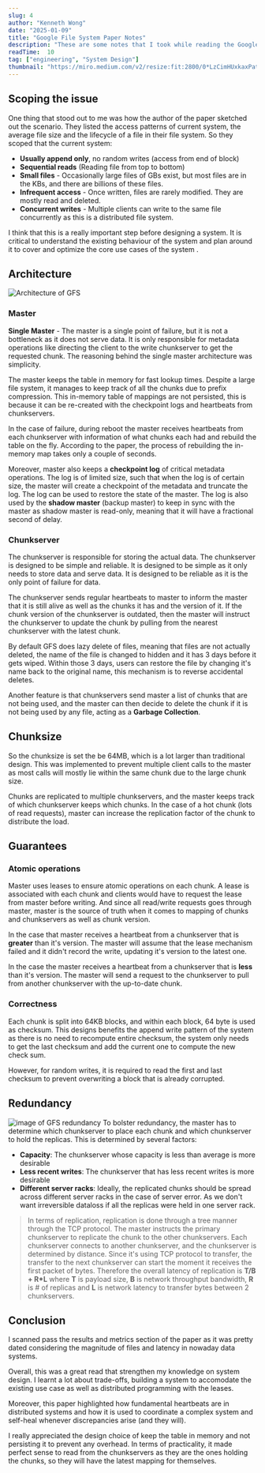 ```yaml
---
slug: 4
author: "Kenneth Wong"
date: "2025-01-09"
title: "Google File System Paper Notes"
description: "These are some notes that I took while reading the Google File System paper"
readTime:  10
tag: ["engineering", "System Design"]
thumbnail: "https://miro.medium.com/v2/resize:fit:2800/0*LzCimHUxkaxPatv4.png"
---
```

## Scoping the issue
One thing that stood out to me was how the author of the paper sketched out the scenario. They listed the access patterns of current system, the average file size and the lifecycle of a file in their file system. So they scoped that the current system:
- **Usually append only**, no random writes (access from end of block)
- **Sequential reads** (Reading file from top to bottom)
- **Small files** - Occasionally large files of GBs exist, but most files are in the KBs, and there are billions of these files.
- **Infrequent access** - Once written, files are rarely modified. They are mostly read and deleted.
- **Concurrent writes** - Multiple clients can write to the same file concurrently as this is a distributed file system.

I think that this is a really important step before designing a system. It is critical to understand the existing behaviour of the system and plan around it to cover and optimize the core use cases of the system .

## Architecture
![Architecture of GFS](https://theanalyticsjournal.com/wp-content/uploads/2017/09/Google-File-System-Architecture.jpg)
### Master
**Single Master** - The master is a single point of failure, but it is not a bottleneck as it does not serve data. It is only responsible for metadata operations like directing the client to the write chunkserver to get the requested chunk. The reasoning behind the single master architecture was simplicity.

The master keeps the table in memory for fast lookup times. Despite a large file system, it manages to keep track of all the chunks due to prefix compression. This in-memory table of mappings are not persisted, this is because it can be re-created with the checkpoint logs and heartbeats from chunkservers.

In the case of failure, during reboot the master receives heartbeats from each chunkserver with information of what chunks each had and rebuild the table on the fly. According to the paper, the process of rebuilding the in-memory map takes only a couple of seconds.

Moreover, master also keeps a **checkpoint log** of critical metadata operations. The log is of limited size, such that when the log is of certain size, the master will create a checkpoint of the metadata and truncate the log. The log can be used to restore the state of the master. The log is also used by the **shadow master** (backup master) to keep in sync with the master as shadow master is read-only, meaning that it will have a fractional second of delay.

### Chunkserver
The chunkserver is responsible for storing the actual data. The chunkserver is designed to be simple and reliable. It is designed to be simple as it only needs to store data and serve data. It is designed to be reliable as it is the only point of failure for data.

The chunkserver sends regular heartbeats to master to inform the master that it is still alive as well as the chunks it has and the version of it. If the chunk version of the chunkserver is outdated, then the master will instruct the chunkserver to update the chunk by pulling from the nearest chunkserver with the latest chunk.

By default GFS does lazy delete of files, meaning that files are not actually deleted, the name of the file is changed to hidden and it has 3 days before it gets wiped. Within those 3 days, users can restore the file by changing it's name back to the original name, this mechanism is to reverse accidental deletes. 

Another feature is that chunkservers send master a list of chunks that are not being used, and the master can then decide to delete the chunk if it is not being used by any file, acting as a **Garbage Collection**.

## Chunksize
So the chunksize is set the be 64MB, which is a lot larger than traditional design. This was implemented to prevent multiple client calls to the master as most calls will mostly lie within the same chunk due to the large chunk size.

Chunks are replicated to multiple chunkservers, and the master keeps track of which chunkserver keeps which chunks. In the case of a hot chunk (lots of read requests), master can increase the replication factor of the chunk to distribute the load.

## Guarantees
### Atomic operations
Master uses leases to ensure atomic operations on each chunk. A lease is associated with each chunk and clients would have to request the lease from master before writing. And since all read/write requests goes through master, master is the source of truth when it comes to mapping of chunks and chunkservers as well as chunk version.

In the case that master receives a heartbeat from a chunkserver that is **greater** than it's version. The master will assume that the lease mechanism failed and it didn't record the write, updating it's version to the latest one.

In the case the master receives a heartbeat from a chunkserver that is **less** than it's version. The master will send a request to the chunkserver to pull from another chunkserver with the up-to-date chunk.

### Correctness
Each chunk is split into 64KB blocks, and within each block, 64 byte is used as checksum. This designs benefits the append write pattern of the system as there is no need to recompute entire checksum, the system only needs to get the last checksum and add the current one to compute the new check sum.

However, for random writes, it is required to read the first and last checksum to prevent overwriting a block that is already corrupted.

## Redundancy
![image of GFS redundancy](https://cdn.hashnode.com/res/hashnode/image/upload/v1683856563425/eac9d1cd-f41d-4aa0-91ba-15827da8e3b6.png?auto=compress,format&format=webp)
To bolster redundancy, the master has to determine which chunkserver to place each chunk and which chunkserver to hold the replicas. This is determined by several factors:
- **Capacity**: The chunkserver whose capacity is less than average is more desirable
- **Less recent writes**: The chunkserver that has less recent writes is more desirable
- **Different server racks**: Ideally, the replicated chunks should be spread across different server racks in the case of server error. As we don't want irreversible dataloss if all the replicas were held in one server rack.

> In terms of replication, replication is done through a tree manner through the TCP protocol. The master instructs the primary chunkserver to replicate the chunk to the other chunkservers. Each chunkserver connects to another chunkserver, and the chunkserver is determined by distance. Since it's using TCP protocol to transfer, the transfer to the next chunkserver can start the moment it receives the first packet of bytes. Therefore the overall latency of replication is **T/B + R*L** where **T** is payload size, **B** is network throughput bandwidth, **R** is # of replicas and **L** is network latency to transfer bytes between 2 chunkservers.

## Conclusion
I scanned pass the results and metrics section of the paper as it was pretty dated considering the magnitude of files and latency in nowaday data systems.

Overall, this was a great read that strengthen my knowledge on system design. I learnt a lot about trade-offs, building a system to accomodate the existing use case as well as distributed programming with the leases.

Moreover, this paper highlighted how fundamental heartbeats are in distributed systems and how it is used to coordinate a complex system and self-heal whenever discrepancies arise (and they will). 

I really appreciated the design choice of keep the table in memory and not persisting it to prevent any overhead. In terms of practicality, it made perfect sense to read from the chunkservers as they are the ones holding the chunks, so they will have the latest mapping for themselves.